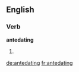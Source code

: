 
==English==

===Verb===
'''antedating'''

# {{present participle of|[[antedate]]}}

[[de:antedating]]
[[fr:antedating]]